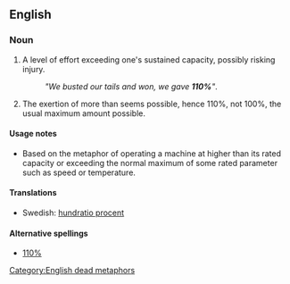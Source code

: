 ==English==
===Noun===
{{infl|en|noun|head=[[a]] [[hundred]] [[and]] [[ten]] [[percent]]}}

#{{idiom|US|sports|informal}} A level of effort exceeding one's sustained capacity, possibly risking injury.
#:''"We busted our tails and won, we gave '''110%'''"''.
# {{idiom|colloquial}} The exertion of more than seems possible, hence 110%, not 100%, the usual maximum amount possible.

====Usage notes====
* Based on the metaphor of operating a machine at higher than its rated capacity or exceeding the normal maximum of some rated parameter such as speed or temperature.

====Translations====
*Swedish: [[hundratio procent]] {{c}}

====Alternative spellings====
* [[110%]]

[[Category:English dead metaphors]]